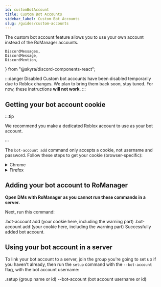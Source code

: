 ```yaml
---
id: customBotAccount
title: Custom Bot Accounts
sidebar_label: Custom Bot Accounts
slug: /guides/custom-accounts
---
```


The custom bot account feature allows you to use your own account instead of the RoManager accounts.

	DiscordMessages,
	DiscordMessage,
	DiscordMention,
} from "@skyra/discord-components-react";

:::danger Disabled
Custom bot accounts have been disabled temporarily due to Roblox changes. We plan to bring them back soon, stay tuned. For now, these instructions **will not work**.
:::

## Getting your bot account cookie

:::tip

We recommend you make a dedicated Roblox account to use as your bot account.

:::

The `bot-account add` command only accepts a cookie, not username and password. Follow these steps to get your cookie (browser-specific):

<details><summary>Chrome</summary>
<p>

1. Open an incognito window.

2. Open https://roblox.com and log in with the bot account you want to use.

3. Once logged in, click the padlock icon next to the URL, and click `Cookies`.

![](https://i.jaydensar.net/2021/08/F3e0kP4y7i8a8y.png)

4. Once this menu opens up, expand `roblox.com` => `Cookies` => `.ROBLOSECURITY`.

![](https://i.jaydensar.net/2021/08/FPk6O0J0MNhNzn.png)

5. Copy the entirety of `Content`.

![](https://i.jaydensar.net/2021/08/xG1NO7Om6xXDAw.png)

</p>
</details>

<details><summary>Firefox</summary>
<p>

1. Open an incognito window.

2. Open https://roblox.com and log in with the bot account you want to use.

3. Once logged in, right click anywhere on the page, then click `Inspect (Q)`. Then click the `Storage` tab.

![](https://i.jaydensar.net/2021/08/W5KcGckDWfBmVr.png)

4. On the sidebar, expand `Cookies` then `https://www.roblox.com`.

![](https://i.jaydensar.net/2021/08/LE67mrFNRKajEJ.png)

5. Double click on the `Value` column next to .ROBLOSECURITY, then copy it.

![](https://i.jaydensar.net/2021/08/eWcpilPKic6gV4.png)

</p>
</details>

## Adding your bot account to RoManager

**Open DMs with RoManager as you cannot run these commands in a server.**

Next, run this command:

<DiscordMessages>
	<DiscordMessage avatar="https://cdn.discordapp.com/embed/avatars/5.png">
		.bot-account add (your cookie here, including the warning part)
	</DiscordMessage>
	<DiscordMessage profile="RoManager">
		<discord-reply
			slot="reply"
			avatar="https://cdn.discordapp.com/embed/avatars/5.png"
		>
			.bot-account add (your cookie here, including the warning part)
		</discord-reply>
		Successfully added bot account.
	</DiscordMessage>
</DiscordMessages>

## Using your bot account in a server

To link your bot account to a server, join the group you're going to set up if you haven't already, then run the `setup` command with the `--bot-account` flag, with the bot account username:

<DiscordMessages>
	<DiscordMessage avatar="https://cdn.discordapp.com/embed/avatars/5.png">
		.setup (group name or id) --bot-account (bot account username or id)
	</DiscordMessage>
</DiscordMessages>
